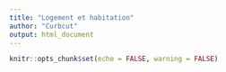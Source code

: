 ```yaml
---
title: "Logement et habitation"
author: "Curbcut"
output: html_document
---
```



```r
knitr::opts_chunk$set(echo = FALSE, warning = FALSE)
```
